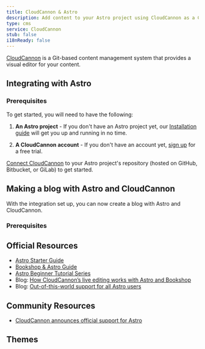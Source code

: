 ```yaml
---
title: CloudCannon & Astro
description: Add content to your Astro project using CloudCannon as a CMS
type: cms
service: CloudCannon
stub: false
i18nReady: false
---
```



[CloudCannon](https://cloudcannon.com) is a Git-based content management system that provides a visual editor for your content.

## Integrating with Astro

### Prerequisites

To get started, you will need to have the following:

1. **An Astro project** - If you don't have an Astro project yet, our [Installation guide](/en/install/auto/) will get you up and running in no time.

2. **A CloudCannon account** - If you don't have an account yet, [sign up](https://app.cloudcannon.com/register) for a free trial. 

[Connect CloudCannon](https://cloudcannon.com/documentation/articles/connecting-a-github-repository-as-your-source/) to your Astro project's repository (hosted on GitHub, Bitbucket, or GiLab) to get started.

## Making a blog with Astro and CloudCannon

With the integration set up, you can now create a blog with Astro and CloudCannon.

### Prerequisites

## Official Resources

- [Astro Starter Guide](https://cloudcannon.com/documentation/guides/astro-starter-guide/)
- [Bookshop & Astro Guide](https://cloudcannon.com/documentation/guides/bookshop-astro-guide/)
- [Astro Beginner Tutorial Series](https://cloudcannon.com/tutorials/astro-beginners-tutorial-series/)
- Blog: [How CloudCannon’s live editing works with Astro and Bookshop](https://cloudcannon.com/blog/how-cloudcannons-live-editing-works-with-astro-and-bookshop/)
- Blog: [Out-of-this-world support for all Astro users](https://cloudcannon.com/blog/out-of-this-world-support-for-all-astro-users/)

## Community Resources 

- [CloudCannon announces official support for Astro](https://astro.build/blog/astro-cloudcannon-support/)

## Themes

<Grid>
    <Card title="Sendit" href="https://astro.build/themes/details/sendit/" thumbnail="sendit.png"/>
</Grid>
